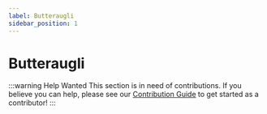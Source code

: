 ```yaml
---
label: Butteraugli
sidebar_position: 1
---
```


# Butteraugli

:::warning Help Wanted
This section is in need of contributions. If you believe you can help, please see our [Contribution Guide](../contribution-guide.mdx) to get started as a contributor!
:::